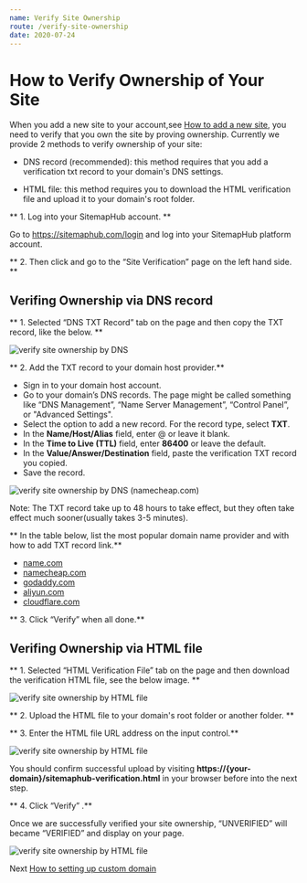 ```yaml
---
name: Verify Site Ownership
route: /verify-site-ownership
date: 2020-07-24
---
```


# How to Verify Ownership of Your Site

When you add a new site to your account,see [How to add a new site](/add-new-site), you need to verify that you own the site by proving ownership. Currently we provide 2 methods to verify ownership of your site:

- DNS record (recommended): this method requires that you add a verification txt record to your domain's DNS settings.

- HTML file:  this method requires you to download the HTML verification file and upload it to your domain's root folder.

** 1. Log into your SitemapHub account. **

Go to https://sitemaphub.com/login and log into your SitemapHub platform account.

** 2. Then click and go to the “Site Verification” page on the left hand side. **

## Verifing Ownership via DNS record

** 1. Selected “DNS TXT Record” tab on the page and then copy the TXT record, like the below. **

![verify site ownership by DNS](../static/images/verify-site-ownership-01.png)

** 2. Add the TXT record to your domain host provider.**

- Sign in to your domain host account.
- Go to your domain’s DNS records. The page might be called something like “DNS Management”, “Name Server Management”, “Control Panel”, or "Advanced Settings".
- Select the option to add a new record. For the record type, select **TXT**.
- In the **Name/Host/Alias** field, enter @ or leave it blank.
- In the **Time to Live (TTL)** field, enter **86400** or leave the default.
- In the **Value/Answer/Destination** field, paste the verification TXT record you copied.
- Save the record.

![verify site ownership by DNS](../static/images/verify-site-ownership-02.png)
(namecheap.com)

Note: The TXT record take up to 48 hours to take effect, but they often take effect much sooner(usually takes 3-5 minutes). 

** In the table below, list the most popular domain name provider and with how to add TXT record link.**

- [name.com](https://www.name.com/support/articles/115004972547-Adding-a-TXT-Record)
- [namecheap.com](https://www.namecheap.com/support/knowledgebase/article.aspx/317/2237/how-do-i-add-txtspfdkimdmarc-records-for-my-domain)
- [godaddy.com](https://www.godaddy.com/help/add-a-txt-record-19232)
- [aliyun.com](https://help.aliyun.com/knowledge_detail/29725.html#h2-txt-5)
- [cloudflare.com](https://support.cloudflare.com/hc/en-us/articles/360019093151-Managing-DNS-records-in-Cloudflare)

** 3. Click “Verify” when all done.**

## Verifing Ownership via HTML file

** 1. Selected “HTML Verification File” tab on the page and then download the verification HTML file, see the below image. **

![verify site ownership by HTML file](../static/images/verify-site-ownership-03.png)

** 2. Upload the HTML file to your domain's root folder or another folder. **

** 3. Enter the HTML file URL address on the input control.**

![verify site ownership by HTML file](../static/images/verify-site-ownership-04.png)

You should confirm successful upload by visiting **https://{your-domain}/sitemaphub-verification.html** in your browser before into the next step.

** 4. Click “Verify” .**

Once we are successfully verified your site ownership, “UNVERIFIED” will became “VERIFIED” and display on your page.

![verify site ownership by HTML file](../static/images/verify-site-ownership-05.png)

Next [How to setting up custom domain](/setting-custom-domain)